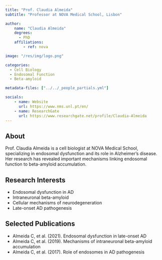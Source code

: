 ```yaml
---
title: "Prof. Claudia Almeida"
subtitle: "Professor at NOVA Medical School, Lisbon"

author:
    name: "Claudia Almeida"
    degrees:
      - PhD
    affiliations:
        - ref: nova

image: "/res/img/logo.png"

categories:
  - Cell Biology
  - Endosomal Function
  - Beta-amyloid

metadata-files: ["../../_people_partials.yml"]

socials:
    - name: Website
      url: https://www.nms.unl.pt/en/
    - name: ResearchGate
      url: https://www.researchgate.net/profile/Claudia-Almeida
---
```


## About

Prof. Claudia Almeida is a cell biologist at NOVA Medical School, specializing in endosomal dysfunction and its role in Alzheimer's disease. Her research has revealed important mechanisms linking endosomal function to beta-amyloid accumulation.

## Research Interests

- Endosomal dysfunction in AD
- Intraneuronal beta-amyloid
- Cellular mechanisms of neurodegeneration
- Late-onset AD pathogenesis

## Selected Publications

- Almeida C, et al. (2021). Endosomal dysfunction in late-onset AD
- Almeida C, et al. (2019). Mechanisms of intraneuronal beta-amyloid accumulation
- Almeida C, et al. (2017). Role of endosomes in AD pathogenesis 